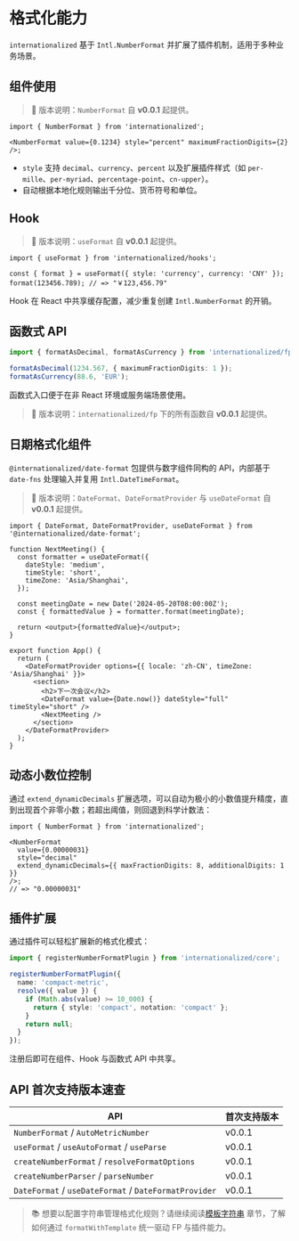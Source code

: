# 格式化能力

`internationalized` 基于 `Intl.NumberFormat` 并扩展了插件机制，适用于多种业务场景。

## 组件使用

> 📌 版本说明：`NumberFormat` 自 **v0.0.1** 起提供。

```tsx
import { NumberFormat } from 'internationalized';

<NumberFormat value={0.1234} style="percent" maximumFractionDigits={2} />;
```

- `style` 支持 `decimal`、`currency`、`percent` 以及扩展插件样式（如 `per-mille`、`per-myriad`、`percentage-point`、`cn-upper`）。
- 自动根据本地化规则输出千分位、货币符号和单位。

## Hook

> 📌 版本说明：`useFormat` 自 **v0.0.1** 起提供。

```tsx
import { useFormat } from 'internationalized/hooks';

const { format } = useFormat({ style: 'currency', currency: 'CNY' });
format(123456.789); // => "￥123,456.79"
```

Hook 在 React 中共享缓存配置，减少重复创建 `Intl.NumberFormat` 的开销。

## 函数式 API

```ts
import { formatAsDecimal, formatAsCurrency } from 'internationalized/fp';

formatAsDecimal(1234.567, { maximumFractionDigits: 1 });
formatAsCurrency(88.6, 'EUR');
```

函数式入口便于在非 React 环境或服务端场景使用。

> 📌 版本说明：`internationalized/fp` 下的所有函数自 **v0.0.1** 起提供。

## 日期格式化组件

`@internationalized/date-format` 包提供与数字组件同构的 API，内部基于 `date-fns` 处理输入并复用 `Intl.DateTimeFormat`。

> 📌 版本说明：`DateFormat`、`DateFormatProvider` 与 `useDateFormat` 自 **v0.0.1** 起提供。

```tsx
import { DateFormat, DateFormatProvider, useDateFormat } from '@internationalized/date-format';

function NextMeeting() {
  const formatter = useDateFormat({
    dateStyle: 'medium',
    timeStyle: 'short',
    timeZone: 'Asia/Shanghai',
  });

  const meetingDate = new Date('2024-05-20T08:00:00Z');
  const { formattedValue } = formatter.format(meetingDate);

  return <output>{formattedValue}</output>;
}

export function App() {
  return (
    <DateFormatProvider options={{ locale: 'zh-CN', timeZone: 'Asia/Shanghai' }}>
      <section>
        <h2>下一次会议</h2>
        <DateFormat value={Date.now()} dateStyle="full" timeStyle="short" />
        <NextMeeting />
      </section>
    </DateFormatProvider>
  );
}
```

## 动态小数位控制

通过 `extend_dynamicDecimals` 扩展选项，可以自动为极小的小数值提升精度，直到出现首个非零小数；若超出阈值，则回退到科学计数法：

```tsx
import { NumberFormat } from 'internationalized';

<NumberFormat
  value={0.00000031}
  style="decimal"
  extend_dynamicDecimals={{ maxFractionDigits: 8, additionalDigits: 1 }}
/>;
// => "0.00000031"
```

## 插件扩展

通过插件可以轻松扩展新的格式化模式：

```ts
import { registerNumberFormatPlugin } from 'internationalized/core';

registerNumberFormatPlugin({
  name: 'compact-metric',
  resolve({ value }) {
    if (Math.abs(value) >= 10_000) {
      return { style: 'compact', notation: 'compact' };
    }
    return null;
  }
});
```

注册后即可在组件、Hook 与函数式 API 中共享。

## API 首次支持版本速查

| API | 首次支持版本 |
| --- | --- |
| `NumberFormat` / `AutoMetricNumber` | v0.0.1 |
| `useFormat` / `useAutoFormat` / `useParse` | v0.0.1 |
| `createNumberFormat` / `resolveFormatOptions` | v0.0.1 |
| `createNumberParser` / `parseNumber` | v0.0.1 |
| `DateFormat` / `useDateFormat` / `DateFormatProvider` | v0.0.1 |

> 📚 想要以配置字符串管理格式化规则？请继续阅读[模板字符串](./templates.mdx) 章节，了解如何通过 `formatWithTemplate` 统一驱动 FP 与插件能力。
